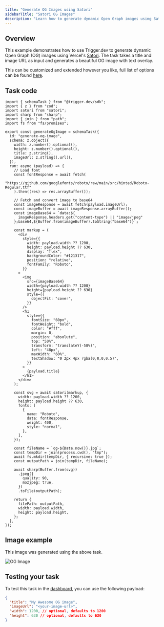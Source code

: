 ```yaml
---
title: "Generate OG Images using Satori"
sidebarTitle: "Satori OG Images"
description: "Learn how to generate dynamic Open Graph images using Satori and Trigger.dev."
---
```


## Overview

This example demonstrates how to use Trigger.dev to generate dynamic Open Graph (OG) images using Vercel's [Satori](https://github.com/vercel/satori). The task takes a title and image URL as input and generates a beautiful OG image with text overlay.

This can be customized and extended however you like, full list of options can be found [here](https://github.com/vercel/satori).

## Task code

```tsx trigger/generateOgImage.ts
import { schemaTask } from "@trigger.dev/sdk";
import { z } from "zod";
import satori from "satori";
import sharp from "sharp";
import { join } from "path";
import fs from "fs/promises";

export const generateOgImage = schemaTask({
  id: "generate-og-image",
  schema: z.object({
    width: z.number().optional(),
    height: z.number().optional(),
    title: z.string(),
    imageUrl: z.string().url(),
  }),
  run: async (payload) => {
    // Load font
    const fontResponse = await fetch(
      "https://github.com/googlefonts/roboto/raw/main/src/hinted/Roboto-Regular.ttf"
    ).then((res) => res.arrayBuffer());

    // Fetch and convert image to base64
    const imageResponse = await fetch(payload.imageUrl);
    const imageBuffer = await imageResponse.arrayBuffer();
    const imageBase64 = `data:${
      imageResponse.headers.get("content-type") || "image/jpeg"
    };base64,${Buffer.from(imageBuffer).toString("base64")}`;

    const markup = (
      <div
        style={{
          width: payload.width ?? 1200,
          height: payload.height ?? 630,
          display: "flex",
          backgroundColor: "#121317",
          position: "relative",
          fontFamily: "Roboto",
        }}
      >
        <img
          src={imageBase64}
          width={payload.width ?? 1200}
          height={payload.height ?? 630}
          style={{
            objectFit: "cover",
          }}
        />
        <h1
          style={{
            fontSize: "60px",
            fontWeight: "bold",
            color: "#fff",
            margin: 0,
            position: "absolute",
            top: "50%",
            transform: "translateY(-50%)",
            left: "48px",
            maxWidth: "60%",
            textShadow: "0 2px 4px rgba(0,0,0,0.5)",
          }}
        >
          {payload.title}
        </h1>
      </div>
    );

    const svg = await satori(markup, {
      width: payload.width ?? 1200,
      height: payload.height ?? 630,
      fonts: [
        {
          name: "Roboto",
          data: fontResponse,
          weight: 400,
          style: "normal",
        },
      ],
    });

    const fileName = `og-${Date.now()}.jpg`;
    const tempDir = join(process.cwd(), "tmp");
    await fs.mkdir(tempDir, { recursive: true });
    const outputPath = join(tempDir, fileName);

    await sharp(Buffer.from(svg))
      .jpeg({
        quality: 90,
        mozjpeg: true,
      })
      .toFile(outputPath);

    return {
      filePath: outputPath,
      width: payload.width,
      height: payload.height,
    };
  },
});
```

## Image example

This image was generated using the above task.

![OG Image](/images/react-satori-og.jpg)

## Testing your task

To test this task in the [dashboard](https://cloud.trigger.dev), you can use the following payload:

```json
{
  "title": "My Awesome OG image",
  "imageUrl": "<your-image-url>",
  "width": 1200, // optional, defaults to 1200
  "height": 630 // optional, defaults to 630
}
```
